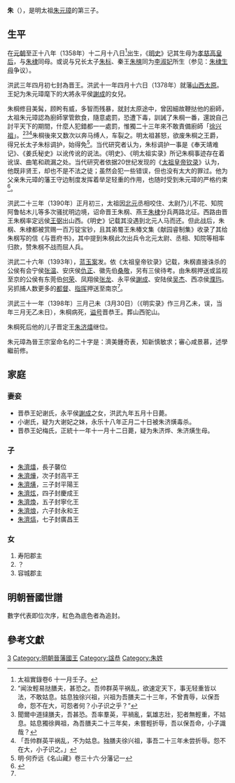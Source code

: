 {{東亞男性歷史人物
|名稱=晋恭王朱㭎
|身份=明朝宗室<br>明朝晋國王
|姓名=朱㭎
|封爵=[[親王|親王]]
|封號=晋王
|封地=[[太原|太原]]
|圖片名稱 = 朱㭎.jpg
|圖片大小 =
|圖片說明 =[[柳巷街道|柳巷]]街头的朱㭎像
|出生年={{birth date|1358|12|18}}
|逝世年={{death date and age|1398|3|30|1358|12|18}}
|諡號=恭
|父親=明太祖[[朱元璋|朱元璋]]
|母親=[[孝慈高皇后_(明朝)|孝慈高皇后馬氏]]
|元配=晋恭王妃谢氏
|元配之父=[[谢成|谢成]]
|同胞兄弟=[[朱标|朱标]]、[[朱樉|朱樉]]、[[朱棣|朱棣]](有争议)、[[朱橚|朱橚]]
|同胞姊妹=[[寧國公主|寧國公主]]、[[安慶公主|安慶公主]]
|子=[[朱济熺|朱济熺]]<br>[[朱济烨|朱济烨]]<br>[[朱济熿|朱济熿]]<br>[[朱济炫|朱济炫]]<br>[[朱济焕|朱济焕]]<br>[[朱济烺|朱济烺]]<br>[[朱济熇|朱济熇]]
}}
'''朱{{ruby|棡|-{zh-cn:gāng;zh-tw:ㄍㄤ;zh-hk:gong<sup>1</sup>}-}}'''（{{bd|1358年|12月18日|1398年|3月30日|catIdx=Z朱}}），是明太祖[[朱元璋|朱元璋]]的第三子。

== 生平 ==

在[[元朝|元朝]]至正十八年（1358年）十二月十八日<ref>太祖實錄卷6 十一月壬子。</ref>出生，《[[明史|明史]]》记其生母为[[孝慈高皇后_(明朝)|孝慈高皇后]]，与[[朱棣|朱棣]]同母。或说与兄长太子[[朱标|朱标]]、秦王[[朱樉|朱樉]]同为[[李淑妃_(明太祖)|李淑妃]]所生（参见：[[朱棣生母|朱棣生母]]争议）。

洪武三年四月初七封為晋王。洪武十一年四月十六日（1378年）就藩[[山西|山西]][[太原|太原]]。王妃为朱元璋麾下的大將永平侯[[謝成|謝成]]的女兒。

朱棡修目美髯，顾盻有威，多智而残暴，就封太原途中，曾因細故鞭挞他的廚師，太祖朱元璋認為廚師掌管飲食，隨意處罰，恐遭下毒，訓誡了朱棡一番，還說自己討平天下的期間，什麼人犯錯都一一處罰，惟獨二十三年來不敢責備廚師「[[徐兴祖|徐兴祖]]」。<ref>“闻汝輕易挞膳夫，甚恐之。吾帅群英平祸乱，欲速定天下，事无轻重皆以法，不敢姑息。姑息独徐兴祖，兴祖为吾膳夫二十三年，不曾責辱，以保吾命，怨不在大，可怨者何？小子识之乎？”</ref><ref>聞爾中道撻膳夫，吾甚恐。吾率羣英，平禍亂，氣雄志壯，犯者無輕重，不姑息。姑息獨徐興祖，為吾膳夫二十三年矣，未嘗輕折辱，吾以保吾命，小子識哉？</ref><ref>「吾帅群英平祸乱，不为姑息。独膳夫徐兴祖，事吾二十三年未尝折辱。怨不在大，小子识之。」</ref>朱棡後來又数次以奔马缚人，车裂之。明太祖甚怒，欲废朱棡之王爵，得兄长太子朱标调护，始得免<ref>明·何乔远《名山藏》卷三十六·分藩记一</ref>。当代研究者认为，朱标调护一事是《奉天靖难记》、《姜氏秘史》以讹传讹的说法。《明史》、《明太祖实录》所记朱棡事迹存在着讹误、曲笔和疏漏之处。当代研究者依据20世纪发现的《[[太祖皇帝钦录|太祖皇帝钦录]]》认为，他既非贤王，却也不是不法之徒；虽然会犯一些错误，但也没有太大的罪过。他为父亲朱元璋的藩王守边制度发挥着举足轻重的作用，也随时受到朱元璋的严格约束<ref name="aa1">{{Cite journal
|last =
|first =
|author =杨永康
|coauthors =
|date =2015
|year =
|month =
|title =《明初晋王朱棡事迹辨正——兼及<太祖皇帝钦录>的史料价值》
|journal =史学史研究
|volume =
|issue =2015年第3期
|pages =7—16
|publisher =北京师范大学
|location =北京市
|issn =1002-5332
|pmid =
|doi =
|bibcode =
|oclc =
|id =
|url =http://spec.cssn.cn/lsx/zgs/201604/t20160406_2954153_8.shtml
|language =Zh-hans
|access-date =2021-09-21
|archive-date =2021-09-21
|archive-url =https://web.archive.org/web/20210921145522/http://spec.cssn.cn/lsx/zgs/201604/t20160406_2954153_8.shtml
|dead-url =no
}}</ref>{{Rp|15}}。

洪武二十三年（1390年）正月初三，太祖因[[北元|北元]]丞相咬住、太尉乃儿不花、知院阿鲁帖木儿等多次骚扰明边境，诏命晋王朱㭎、燕王[[朱棣|朱棣]]分兵两路北征。西路由晋王朱㭎率定远侯[[王弼_(定远侯)|王弼]]出山西。《明史》记载其没遇到北元人马而还。但此战后，朱㭎、朱棣都被赏赐一百万锭宝钞，且其弟蜀王朱椿文集《献园睿制集》收录了其给朱㭎写的信《与晋府书》，其中提到朱㭎此次出兵令北元太尉、丞相、知院等相率归款，赞朱㭎不战而屈人兵。

洪武二十六年（1393年），[[蓝玉案|蓝玉案]]发。依《太祖皇帝钦录》记载，朱㭎直接诛杀的公侯有会宁侯[[张温_(明朝)|张温]]、安庆侯[[仇正|仇正]]、徽先伯[[桑敬|桑敬]]，另有三侯待考。由朱㭎押送或监视至京的公侯有东莞伯[[何荣|何荣]]、凤翔侯[[張龍_(鳳翔侯)|张龙]]、永平侯[[謝成|謝成]]、安陆侯[[吴杰_(南宁卫指挥使)|吴杰]]、西凉侯[[濮玙|濮玙]]。另抓捕人数更多的[[都督|都督]]、[[指揮使|指挥]]押送至南京<ref name=aa1/>{{Rp|15}}。

洪武三十一年（1398年）三月己未（3月30日）（《明实录》作三月乙未，误，当年三月无乙未日），朱棡病死，[[谥号|谥号]]晋恭王。葬山西驼山。

朱棡死后他的儿子晋定王[[朱济熺|朱济熺]]继位。

朱元璋為晉王宗室命名的二十字是：濟美鍾奇表，知新慎敏求；審心咸景慕，述學繼前修。

== 家庭 ==
{{Ahnentafel top}}<center>
{{ahnentafel-compact5
|boxstyle_1=background-color: #ff8000;
|boxstyle_2=background-color: #ff6700;
|boxstyle_3=background-color: #ff4e00;
|boxstyle_4=background-color: #ff3500;
|boxstyle_5=background-color: #ff1c00;
|1='''晋恭王朱㭎'''
|2='''父：'''太祖高皇帝[[朱元璋|朱元璋]]
|3='''母：'''[[马皇后_(明太祖)|孝慈高皇后]]马氏
|4='''祖父：'''（追尊）仁祖淳皇帝[[朱世珍|朱世珍]]
|5='''祖母：'''（追尊）[[淳皇后|淳皇后]]陈氏
|6='''外祖父：'''（追封）徐王马公
|7='''外祖母：'''（追封）徐王夫人郑媪
|8='''曾祖父：'''（追尊）熙祖裕皇帝[[朱初一|朱初一]]
|9='''曾祖母：'''（追尊）[[裕皇后|裕皇后]]王氏
|10='''外曾祖父：'''（追封）[[杨王|杨王]]陈氏
|11='''外曾祖母：'''（追封）杨王夫人
|12=
|13=
|14=
|15=
|16='''高祖父：'''（追尊）懿祖恒皇帝[[朱四九|朱四九]]
|17='''高祖母：'''（追尊）[[恒皇后|恒皇后]]侯氏
|18=
|19=
|20=
|21=
|22=
|23=
|24=
|25=
|26=
|27=
|28=
|29=
|30=
|31=
}}</center>
{{ahnentafel bottom}}
=== 妻妾 ===

*晋恭王妃谢氏，永平侯[[謝成|謝成]]之女，洪武九年五月十日薨。
*小谢氏，疑为大谢妃之妹，永乐十八年正月二十日被朱济熿毒杀。
*晋恭王妃梅氏，正統十一年十一月十二日薨，疑为朱济烨、朱济熿生母。

=== 子 ===
*[[朱濟熺|朱濟熺]]，長子襲位
*[[朱濟燁|朱濟燁]]，次子封高平王
*[[朱濟熿|朱濟熿]]，三子封平陽王
*[[朱濟炫|朱濟炫]]，四子封慶成王
*[[朱濟煥|朱濟煥]]，五子封寧化王
*[[朱濟烺|朱濟烺]]，六子封永和王
*[[朱濟熇|朱濟熇]]，七子封廣昌王

=== 女 ===
#寿阳郡主
#？
#容城郡主

==明朝晉國世譜==

數字代表即位次序，紅色為底色者為追封。

{{familytree/start}}
{{familytree| | | | | | | | | | | | | |  A  | | | | | | | | | | |A='''[[朱元璋|朱元璋]]'''}}
{{familytree| | | | | | | | | | | | | | |!| | | | | | | | | | | |}}
{{familytree| | | | | | | | | | | | | |  A  | | | | | | | | | | |A='''晉恭王'''<br>'''朱棡'''<sup>1</sup>}}
{{familytree| | |,|-|-|-|v|-|-|-|v|-|-|-|+|-|-|-|v|-|-|-|v|-|-|-|.| | |}}
{{familytree| |  A  | |  B  | |  C  | |  D  | |  E  | |  F  | |  G  | | |A='''晉定王'''<br>'''[[朱濟熺|朱濟熺]]'''<sup>2</sup>|B=[[朱濟燁|朱濟燁]]|C='''晉王'''<br>'''[[朱濟熿|朱濟熿]]'''<sup>3</sup>|D=[[朱濟炫|朱濟炫]]|E=[[朱濟煥|朱濟煥]]|F=[[朱濟烺|朱濟烺]]|G=[[朱濟熇|朱濟熇]]|}}
{{familytree| |,|^|-|-|v|-|-|-|v|-|-|-|v|-|-|-|v|-|-|-|v|-|-|-|v|-|-|-|.| | |}}
{{familytree|  A  | |  B  | |  C  | |  D  | |  E  | |  F  | |  G  | |  H  | |A='''晉憲王'''<br>'''[[朱美圭|朱美圭]]'''<sup>4</sup>|B=[[朱美垸|朱美垸]]|C=[[朱美垙|朱美垙]]|D=[[朱美埻|朱美埻]]|E=[[朱美垣|朱美垣]]|F=[[朱美塎|朱美塎]]|G=[[朱美堣|朱美堣]]|H=[[朱美堛|朱美堛]]|}}
{{familytree| |`|-|-|-|-|-|-|-|v|-|-|-|v|-|-|-|v|-|-|-|.| | | | |}}
{{familytree| | | | | | | | |  A  | |  B  | |  C  | |  D  | | | |A='''晉莊王'''<br>'''[[朱鍾鉉|朱鍾鉉]]'''<sup>5</sup>|B=[[朱鍾鐸|朱鍾鐸]]|C=[[朱鍾鏸|朱鍾鏸]]|D=[[朱鍾鋐|朱鍾鋐]]|}}
{{familytree| | | | | | | | | |)|-|-|-|v|-|-|-|v|-|-|-|.| | | | | |}}
{{familytree| | | | | | | | |  A  | |  B  | |  C  | |  D  | | | |A='''晉靖王'''<br>'''[[朱奇源|朱奇源]]'''|B=[[朱奇渶|朱奇渶]]|C=[[朱奇溶|朱奇溶]]|D=[[朱奇瀴|朱奇瀴]]
|boxstyle_  A  =background-color: #faa;}}
{{familytree| | | | | |,|-|-|-|+|-|-|-|v|-|-|-|v|-|-|-|v|-|-|-|.|}}
{{familytree| | | | |  A  | |  B  | |  C  | |  D  | |  E  | |  F  | | |A='''晉懷王'''<br>'''[[朱表榮|朱表榮]]'''|B='''晉安王'''<br>'''[[朱表槏|朱表槏]]'''|C=[[朱表椈|朱表椈]]|D=[[朱表柣|朱表柣]]|E=[[朱表栺|朱表栺]]|F=[[朱表檈|朱表檈]]
|boxstyle_  A  =background-color: #faa;
|boxstyle_  B  =background-color: #faa;}}
{{familytree| |,|-|-|-|(| | | |!| | | | | | | | | | | | | | | | |}}
{{familytree|  A  | |  B  | |  C  | | | | | | | | | | | | | | | |A=[[朱知爍|朱知爍]]|B='''晉端王'''<br>'''[[朱知烊|朱知烊]]'''<sup>6</sup>|C='''晉康王'''<br>'''[[朱知㸅|朱知㸅]]'''
|boxstyle_  C  =background-color: #faa;}}
{{familytree| | | | | | | | | |)|-|-|-|.| | | | | | | | | | | | |}}
{{familytree| | | | | | | | |  A  | |  B  | | | | | | | | | | | |A='''晉簡王'''<br>'''[[朱新㙉|朱新㙉]]'''<sup>7</sup>|B=[[朱新墧|朱新墧]]|}}
{{familytree| | | | | | | | | | |,|-|-|^|v|-|-|-|.| | | | | | | |}}
{{familytree| | | | | | | | | |  A  | |  B  | |  C  | | | | | |A='''晉敬王'''<br>'''[[朱慎鏡|朱慎鏡]]'''<sup>8</sup>|B=？|C='''晉惠王'''<br>'''[[朱慎鋷|朱慎鋷]]'''<sup>10</sup>|}}
{{familytree| | | | | | | | | | |!| | | | | | | |!| | | | | | | |}}
{{familytree| | | | | | | | | |  A  | | | | | |  B  | | | | | | |A='''晉王'''<br>'''[[晉王_(明晉敬王子)|朱敏？]]'''<sup>9</sup>|B='''晉穆王'''<br>'''[[朱敏淳|朱敏淳]]'''<sup>11</sup>|}}
{{familytree| | | | | | | | | | | | | | |,|-|-|-|'| | | | | | | |}}
{{familytree| | | | | | | | | | | | | |  A  | | | | | | | | | | |A='''晉裕王'''<br>'''[[朱求桂|朱求桂]]'''<sup>12</sup>|}}
{{familytree| | | | | | | | | | | | | | |!| | | | | | | | | | | |}}
{{familytree| | | | | | | | | | | | | |  A  | | | | | | | | | | |A='''晉王'''<br>'''[[朱審烜|朱審烜]]'''<sup>13</sup>|}}
{{familytree/end}}

==參考文獻==
<div class="references-small">
<references />
</div>

{{s-start}}
{{s-none|無|[[明太祖|明太祖]]封之}}
{{s-ttl|title=[[明朝藩王列表_(晉王系)|明晋國國王]]|years=1371年－1398年}}
{{s-aft|after=子定王[[朱济熺|朱济熺]]}}
{{end}} 

{{明太祖皇室|nocat}}
[[Category:明太祖皇子|3]]
[[Category:明朝晉藩國王|Category:明朝晉藩國王]]
[[Category:諡恭|Category:諡恭]]
[[Category:朱姓|Category:朱姓]]